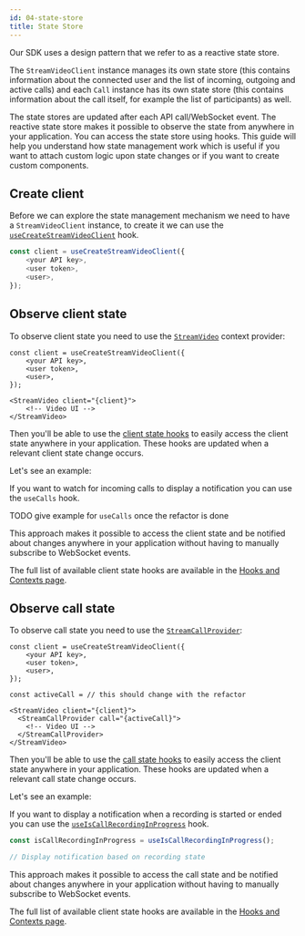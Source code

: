 ```yaml
---
id: 04-state-store
title: State Store
---
```


Our SDK uses a design pattern that we refer to as a reactive state store.

The `StreamVideoClient` instance manages its own state store (this contains information about the connected user and the list of incoming, outgoing and active calls) and each `Call` instance has its own state store (this contains information about the call itself, for example the list of participants) as well.

The state stores are updated after each API call/WebSocket event. The reactive state store makes it possible to observe the state from anywhere in your application. You can access the state store using hooks. This guide will help you understand how state management work which is useful if you want to attach custom logic upon state changes or if you want to create custom components.

## Create client

Before we can explore the state management mechanism we need to have a `StreamVideoClient` instance, to create it we can use the [`useCreateStreamVideoClient`](./hooks-and-contexts.md#usecreatestreamvideoclient) hook.

```typescript
const client = useCreateStreamVideoClient({
    <your API key>,
    <user token>,
    <user>,
});
```

## Observe client state

To observe client state you need to use the [`StreamVideo`](./hooks-and-contexts.md#streamvideo) context provider:

```tsx
const client = useCreateStreamVideoClient({
    <your API key>,
    <user token>,
    <user>,
});

<StreamVideo client="{client}">
    <!-- Video UI -->
</StreamVideo>
```

Then you'll be able to use the [client state hooks](./hooks-and-contexts.md#client-state) to easily access the client state anywhere in your application. These hooks are updated when a relevant client state change occurs.

Let's see an example:

If you want to watch for incoming calls to display a notification you can use the `useCalls` hook.

TODO give example for `useCalls` once the refactor is done

This approach makes it possible to access the client state and be notified about changes anywhere in your application without having to manually subscribe to WebSocket events.

The full list of available client state hooks are available in the [Hooks and Contexts page](./hooks-and-contexts.md#client-state).

## Observe call state

To observe call state you need to use the [`StreamCallProvider`](./hooks-and-contexts.md#streamcallprovider):

```tsx
const client = useCreateStreamVideoClient({
    <your API key>,
    <user token>,
    <user>,
});

const activeCall = // this should change with the refactor

<StreamVideo client="{client}">
  <StreamCallProvider call="{activeCall}">
    <!-- Video UI -->
  </StreamCallProvider>
</StreamVideo>
```

Then you'll be able to use the [call state hooks](./hooks-and-contexts.md#call-state) to easily access the client state anywhere in your application. These hooks are updated when a relevant call state change occurs.

Let's see an example:

If you want to display a notification when a recording is started or ended you can use the [`useIsCallRecordingInProgress`](./hooks-and-contexts.md#useiscallrecordinginprogress) hook.

```typescript
const isCallRecordingInProgress = useIsCallRecordingInProgress();

// Display notification based on recording state
```

This approach makes it possible to access the call state and be notified about changes anywhere in your application without having to manually subscribe to WebSocket events.

The full list of available client state hooks are available in the [Hooks and Contexts page](./hooks-and-contexts.md#call-state).
